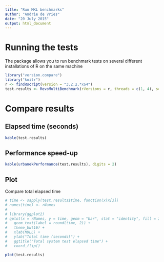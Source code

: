 ```yaml
---
title: "Run MKL benchmarks"
author: "Andrie de Vries"
date: "20 July 2015"
output: html_document
---
```


# Running the tests

The package allows you to run benchmark tests on several different installations of R on the same machine

```r
library("version.compare")
library("knitr")
r <- findRscript(version = "3.2.2.*x64")
test.results <- RevoMultiBenchmark(rVersions = r, threads = c(1, 4), scale.factor = 0.1)
```


# Compare results

## Elapsed time (seconds)

```r
kable(test.results)
```

## Performance speed-up

```r
kable(urbanekPerformance(test.results), digits = 2)
```

## Plot

Compare total elapsed time

```r
# time <- sapply(test.results$time, function(x)x[3])
# names(time) <- rNames
# 
# library(ggplot2)
# qplot(x = rNames, y = time, geom = "bar", stat = "identity", fill = I("orange")) + 
#   geom_text(label = round(time, 2)) +
#   theme_bw(16) +
#   xlab(NULL) +
#   ylab("Total time (seconds)") + 
#   ggtitle("Total system test elapsed time") +
#   coord_flip()

plot(test.results)

```
